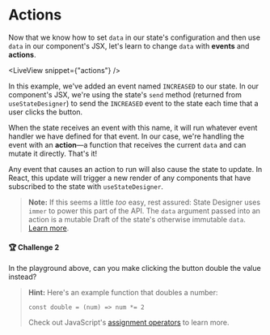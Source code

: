 # Actions

Now that we know how to set `data` in our state's configuration and then use `data` in our component's JSX, let's learn to change `data` with **events** and **actions**.

<LiveView snippet={"actions"} />

In this example, we've added an event named `INCREASED` to our state. In our component's JSX, we're using the state's `send` method (returned from `useStateDesigner`) to send the `INCREASED` event to the state each time that a user clicks the button.

When the state receives an event with this name, it will run whatever event handler we have defined for that event. In our case, we're handling the event with an **action**—a function that receives the current `data` and can mutate it directly. That's it!

Any event that causes an action to run will also cause the state to update. In React, this update will trigger a new render of any components that have subscribed to the state with `useStateDesigner`.

> **Note:** If this seems a little _too_ easy, rest assured: State Designer uses `immer` to power this part of the API. The `data` argument passed into an action is a mutable Draft of the state's otherwise immutable `data`. [Learn more](https://immerjs.github.io/immer/docs/introduction).

#### 🏆 Challenge 2

In the playground above, can you make clicking the button double the value instead?

> **Hint:** Here's an example function that doubles a number:
>
> ```
> const double = (num) => num *= 2
> ```
>
> Check out JavaScript's [assignment operators](https://developer.mozilla.org/en-US/docs/Web/JavaScript/Reference/Operators/Assignment_Operators#Addition_assignment) to learn more.
